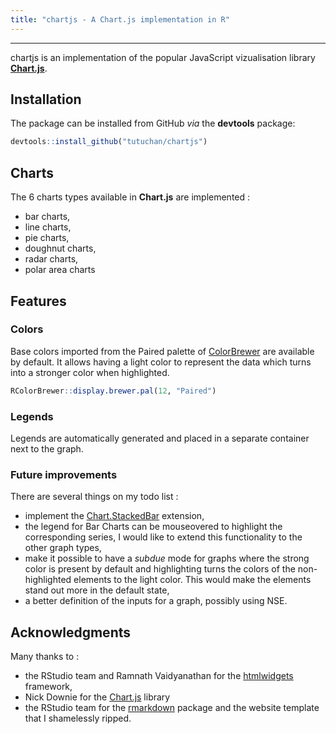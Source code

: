 ```yaml
---
title: "chartjs - A Chart.js implementation in R"
---
```


***

chartjs is an implementation of the popular JavaScript vizualisation library [**Chart.js**](www.chartjs.org).

## Installation

The package can be installed from GitHub *via* the **devtools** package: 

```r
devtools::install_github("tutuchan/chartjs")
```


## Charts

The 6 charts types available in **Chart.js** are implemented : 

+ bar charts,
+ line charts,
+ pie charts,
+ doughnut charts,
+ radar charts,
+ polar area charts

## Features

### Colors

Base colors imported from the Paired palette of [ColorBrewer](http://www.colorbrewer2.org) are available by default. It allows having a light color to represent the data which turns into a stronger color when highlighted.

```r
RColorBrewer::display.brewer.pal(12, "Paired")
```


### Legends

Legends are automatically generated and placed in a separate container next to the graph.

### Future improvements

There are several things on my todo list : 

+ implement the [Chart.StackedBar](https://github.com/Regaddi/Chart.StackedBar.js) extension,
+ the legend for Bar Charts can be mouseovered to highlight the corresponding series, I would like to extend this functionality to the other graph types,
+ make it possible to have a *subdue* mode for graphs where the strong color is present by default and highlighting turns the colors of the non-highlighted elements to the light color. This would make the elements stand out more in the default state,
+ a better definition of the inputs for a graph, possibly using NSE.

## Acknowledgments

Many thanks to : 

+ the RStudio team and Ramnath Vaidyanathan for the [htmlwidgets](http://www.htmlwidgets.org/) framework,
+ Nick Downie for the [Chart.js](http://www.chartjs.org) library
+ the RStudio team for the [rmarkdown](http://rmarkdown.rstudio.com/) package and the website template that I shamelessly ripped.